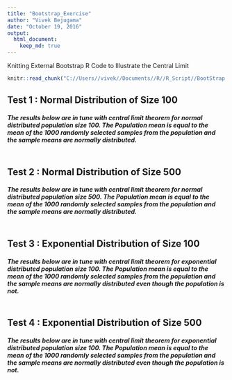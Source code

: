 ```yaml
---
title: "Bootstrap_Exercise"
author: "Vivek Bejugama"
date: "October 19, 2016"
output: 
  html_document:
    keep_md: true
---
```




Knitting External Bootstrap R Code to Illustrate the Central Limit 
```r
knitr::read_chunk("C://Users//vivek//Documents//R//R_Script//BootStrap.R")
```

## Test 1 : Normal Distribution of Size 100  
#####  The results below are in tune with central limit theorem for normal distributed population size 100. The Population mean is equal to the mean of the 1000 randomly selected samples from the population and the sample means are normally distributed. 
  
```r
```
  

## Test 2 : Normal Distribution of Size 500
#####  The results below are in tune with central limit theorem for normal distributed population size 500. The Population mean is equal to the mean of the 1000 randomly selected samples from the population and the sample means are normally distributed.
```r
```

## Test 3 : Exponential Distribution of Size 100
#####  The results below are in tune with central limit theorem for exponential distributed population size 100. The Population mean is equal to the mean of the 1000 randomly selected samples from the population and the sample means are normally distributed even though the population is not.
```r
```

## Test 4 : Exponential Distribution of Size 500
#####  The results below are in tune with central limit theorem for exponential distributed population size 100. The Population mean is equal to the mean of the 1000 randomly selected samples from the population and the sample means are normally distributed even though the population is not.
```r
```


